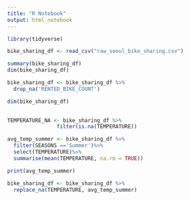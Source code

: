 ---
title: "R Notebook"
output: html_notebook
---

```{r}
library(tidyverse)
```
```{r}
bike_sharing_df <- read_csv("raw_seoul_bike_sharing.csv")
```
```{r}
summary(bike_sharing_df)
dim(bike_sharing_df)
```
```{r}
bike_sharing_df <- bike_sharing_df %>%
  drop_na('RENTED_BIKE_COUNT')

dim(bike_sharing_df)
  
```
```{r}
TEMPERATURE_NA <- bike_sharing_df %>% 
                filter(is.na(TEMPERATURE))
```
```{r}
avg_temp_summer <- bike_sharing_df %>%
  filter(SEASONS =='Summer')%>%
  select(TEMPERATURE)%>%
  summarise(mean(TEMPERATURE, na.rm = TRUE))

print(avg_temp_summer)
```
```{r}
bike_sharing_df <- bike_sharing_df %>%
  replace_na(TEMPERATURE, avg_temp_summer)

```

